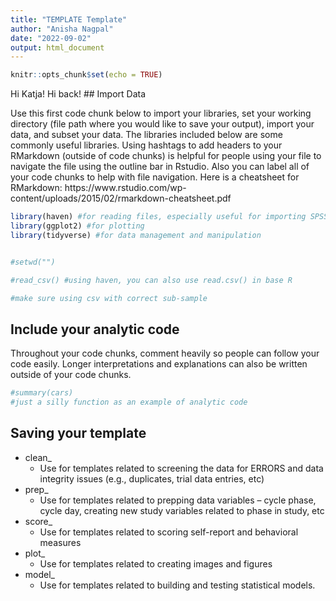 ```yaml
---
title: "TEMPLATE Template"
author: "Anisha Nagpal"
date: "2022-09-02"
output: html_document
---
```


```r
knitr::opts_chunk$set(echo = TRUE)
```

Hi Katja!
Hi back!
## Import Data

Use this first code chunk below to import your libraries, set your working directory (file path where you would like to save your output), import your data, and subset your data. The libraries included below are some commonly useful libraries. Using hashtags to add headers to your RMarkdown (outside of code chunks) is helpful for people using your file to navigate the file using the outline bar in Rstudio. Also you can label all of your code chunks to help with file navigation. Here is a cheatsheet for RMarkdown: https://www.rstudio.com/wp-content/uploads/2015/02/rmarkdown-cheatsheet.pdf

```r
library(haven) #for reading files, especially useful for importing SPSS files 
library(ggplot2) #for plotting
library(tidyverse) #for data management and manipulation


#setwd("")

#read_csv() #using haven, you can also use read.csv() in base R

#make sure using csv with correct sub-sample 


```

## Include your analytic code 

Throughout your code chunks, comment heavily so people can follow your code easily. Longer interpretations and explanations can also be written outside of your code chunks. 

```r
#summary(cars)
#just a silly function as an example of analytic code 
```

## Saving your template

* clean_
  + Use for templates related to screening the data for ERRORS and data integrity issues (e.g., duplicates, trial data entries, etc)
* prep_
  + Use for templates related to prepping data variables -- cycle phase, cycle day, creating new study variables related to phase in study, etc
* score_
  + Use for templates related to scoring self-report and behavioral measures
* plot_
  + Use for templates related to creating images and figures
* model_
  + Use for templates related to building and testing statistical models.








 

